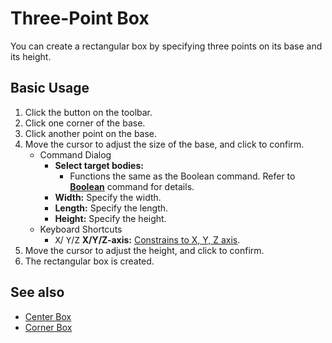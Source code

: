 
# Three-Point Box

<Reference shortcut='' command='Three-Point Box' button='Toolbar' />

You can create a rectangular box by specifying three points on its base and its height.

## Basic Usage

1. Click the <ButtonIcon type="button-three-point-box" /> button on the toolbar.
2. Click one corner of the base.
3. Click another point on the base.
4. Move the cursor to adjust the size of the base, and click to confirm.
   - <Kst>Command Dialog</Kst>
      - **Select target bodies:**
         - Functions the same as the Boolean command. Refer to [**Boolean**](/solid/boolean) command for details.
      - **Width:** Specify the width.
      - **Length:** Specify the length.
      - **Height:** Specify the height.
   - <Kst>Keyboard Shortcuts</Kst>
      - <kbd>X</kbd>/ <kbd>Y</kbd>/<kbd>Z</kbd> **X/Y/Z-axis:** [Constrains to X, Y, Z axis](/tool/sketching-essentials#constrain-to-an-axis).
5. Move the cursor to adjust the height, and click to confirm.
7. The rectangular box is created.

<VideoPlayer fileName="three-point-box"/>

## See also

- [Center Box](center-box)
- [Corner Box](corner-box)